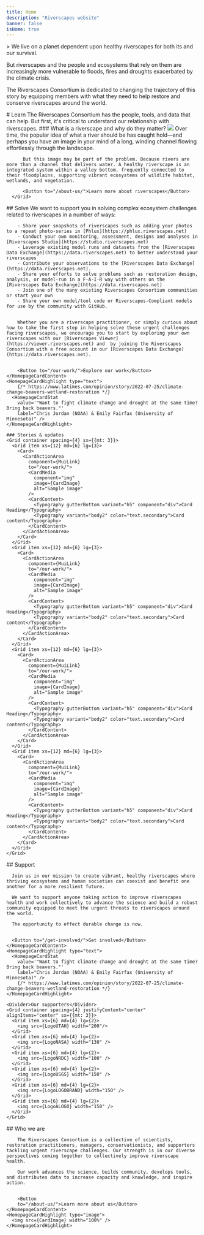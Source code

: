 ```yaml
---
title: Home
description: "Riverscapes website"
banner: false
isHome: true
---
```





<Hero image={HeroImage}>
> We live on a planet dependent upon healthy riverscapes for both its and our survival.  

But riverscapes and the people and ecosystems that rely on them are increasingly more vulnerable to floods, fires and droughts exacerbated by the climate crisis. 
 
The Riverscapes Consortium is dedicated to changing the trajectory of this story by equipping members with what they need to help restore and conserve riverscapes around the world. 
   
</Hero>

<Container maxWidth="xl">

<Grid container space={2}>
    <Grid item md={3} lg={2} />
    <Grid item xs={12} md={6}>
        # Learn
        The Riverscapes Consortium has the people, tools, and data that can help. But first, it's critical to understand our relationship with riverscapes.
        ### What is a riverscape and why do they matter?
      </Grid>
    </Grid>
    <Grid container space={2}>
        <Grid item md={5} lg={4} />
        <Grid item xs={12}  md={6}>
            <img src={WhatIsRiverscape} />
        </Grid>
    </Grid>
    <Grid container space={2}>
      <Grid item md={3} lg={2} />
      <Grid item xs={12} md={6}>
          Over time, the popular idea of what a river should be has caught hold—and perhaps you have an image in your mind of a long, winding channel flowing effortlessly through the landscape. 

          But this image may be part of the problem. Because rivers are more than a channel that delivers water. A healthy riverscape is an integrated system within a valley bottom, frequently connected to their floodplains, supporting vibrant ecosystems of wildlife habitat, wetlands, and vegetation. 

          <Button to="/about-us/">Learn more about riverscapes</Button>
      </Grid>
</Grid>

  <HomepageCard>
    <HomepageCardContent background="blue">
        ## Solve
        We want to support you in solving complex ecosystem challenges related to riverscapes in a number of ways:

        - Share your snapshots of riverscapes such as adding your photos to a repeat photo-series in [Phlux](https://phlux.riverscapes.net)
        - Conduct your own monitoring, assessment, designs and analyses in [Riverscapes Studio](https://studio.riverscapes.net)
        - Leverage existing model runs and datasets from the [Riverscapes Data Exchange](https://data.riverscapes.net) to better understand your riverscapes
        - Contribute your observations to the [Riverscapes Data Exchange](https://data.riverscapes.net).
        - Share your efforts to solve problems such as restoration design, analysis, or model-run in a F-A-I-R way with others on the [Riverscapes Data Exchange](https://data.riverscapes.net)
        - Join one of the many existing Riverscapes Consortium communities or start your own
        - Share your own model/tool code or Riverscapes-Compliant models for use by the community with GitHub.  


        Whether you are a riverscape practitioner, or simply curious about how to take the first step in helping solve these urgent challenges facing riverscapes, we encourage you to start by exploring your own riverscapes with our [Riverscapes Viewer](https://viewer.riverscapes.net) and  by joining the Riverscapes Consortium with a free account in our [Riverscapes Data Exchange](https://data.riverscapes.net). 


        <Button to="/our-work/">Explore our work</Button>
    </HomepageCardContent>
    <HomepageCardHighlight type="text">
        {/* https://www.latimes.com/opinion/story/2022-07-25/climate-change-beavers-wetland-restoration */}
      <HomepageCardStat
        value='"Want to fight climate change and drought at the same time? Bring back beavers."'
        label="Chris Jordan (NOAA) & Emily Fairfax (University of Minnesota)" />
    </HomepageCardHighlight>
  </HomepageCard>

    ### Stories & updates
    <Grid container spacing={4} sx={{mt: 3}}>
      <Grid item xs={12} md={6} lg={3}>
        <Card>
          <CardActionArea
            component={MuiLink}
            to="/our-work/">
            <CardMedia
              component="img"
              image={CardImage}
              alt="Sample image"
            />
            <CardContent>
              <Typography gutterBottom variant="h5" component="div">Card Heading</Typography>
              <Typography variant="body2" color="text.secondary">Card content</Typography>
            </CardContent>
          </CardActionArea>
        </Card>
      </Grid>
      <Grid item xs={12} md={6} lg={3}>
        <Card>
          <CardActionArea
            component={MuiLink}
            to="/our-work/">
            <CardMedia
              component="img"
              image={CardImage}
              alt="Sample image"
            />
            <CardContent>
              <Typography gutterBottom variant="h5" component="div">Card Heading</Typography>
              <Typography variant="body2" color="text.secondary">Card content</Typography>
            </CardContent>
          </CardActionArea>
        </Card>
      </Grid>
      <Grid item xs={12} md={6} lg={3}>
        <Card>
          <CardActionArea
            component={MuiLink}
            to="/our-work/">
            <CardMedia
              component="img"
              image={CardImage}
              alt="Sample image"
            />
            <CardContent>
              <Typography gutterBottom variant="h5" component="div">Card Heading</Typography>
              <Typography variant="body2" color="text.secondary">Card content</Typography>
            </CardContent>
          </CardActionArea>
        </Card>
      </Grid>
      <Grid item xs={12} md={6} lg={3}>
        <Card>
          <CardActionArea
            component={MuiLink}
            to="/our-work/">
            <CardMedia
              component="img"
              image={CardImage}
              alt="Sample image"
            />
            <CardContent>
              <Typography gutterBottom variant="h5" component="div">Card Heading</Typography>
              <Typography variant="body2" color="text.secondary">Card content</Typography>
            </CardContent>
          </CardActionArea>
        </Card>
      </Grid>
    </Grid>

  <HomepageCard>
    <HomepageCardContent background="white">
      ## Support
      
      Join us in our mission to create vibrant, healthy riverscapes where thriving ecosystems and human societies can coexist and benefit one another for a more resilient future.

      We want to support anyone taking action to improve riverscapes health and work collectively to advance the science and build a robust community equipped to meet the urgent threats to riverscapes around the world.

      The opportunity to effect durable change is now.

      
      <Button to="/get-involved/">Get involved</Button>
    </HomepageCardContent>
    <HomepageCardHighlight type="text">
      <HomepageCardStat
        value='"Want to fight climate change and drought at the same time? Bring back beavers."'
        label="Chris Jordan (NOAA) & Emily Fairfax (University of Minnesota)" />
        {/* https://www.latimes.com/opinion/story/2022-07-25/climate-change-beavers-wetland-restoration */}
    </HomepageCardHighlight>
  </HomepageCard>


    <Divider>Our supporters</Divider>
    <Grid container spacing={4} justifyContent="center" alignItems="center" sx={{mt: 3}}>
      <Grid item xs={6} md={4} lg={2}>
        <img src={LogoUTAH} width="200"/>
      </Grid>
      <Grid item xs={6} md={4} lg={2}>
        <img src={LogoNASA} width="130" />
      </Grid>
      <Grid item xs={6} md={4} lg={2}>
        <img src={LogoNRDC} width="100" />
      </Grid>
      <Grid item xs={6} md={4} lg={2}>
        <img src={LogoUSGS} width="150" />
      </Grid>
      <Grid item xs={6} md={4} lg={2}>
        <img src={LogoLOGOBRAND} width="150" />
      </Grid>
      <Grid item xs={6} md={4} lg={2}>
        <img src={LogoALOGO} width="150" />
      </Grid>
    </Grid>

  <HomepageCard>
    <HomepageCardContent background="blue">
        ## Who we are
        
        The Riverscapes Consortium is a collective of scientists, restoration practitioners, managers, conservationists, and supporters tackling urgent riverscape challenges. Our strength is in our diverse perspectives coming together to collectively improve riverscape health.

        Our work advances the science, builds community, develops tools, and distributes data to increase capacity and knowledge, and inspire action.  

        
        <Button 
        to="/about-us/">Learn more about us</Button>
    </HomepageCardContent>
    <HomepageCardHighlight type="image">
      <img src={CardImage} width="100%" />
    </HomepageCardHighlight>
</HomepageCard>


</Container>